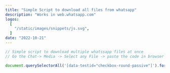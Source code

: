 ---
title: "Simple Script to download all files from whatsapp"
description: "Works in web.whatsapp.com"
logos:
  [
    "/static/images/snippets/js.svg",
  ]
date: "2022-10-21"
---
```js
// Simple script to download multiple whatssapp files at once 
// Go the Chat-> Media -> Select any File -> paste the code in browser console -> Voila! Now Download all of them at once XD  

document.querySelectorAll('[data-testid="checkbox-round-passive"]').forEach(s => s.click())
```